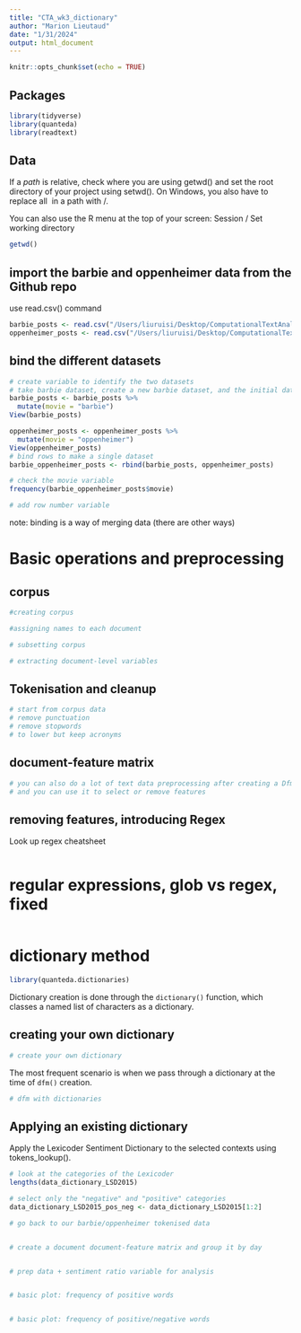 ```yaml
---
title: "CTA_wk3_dictionary"
author: "Marion Lieutaud"
date: "1/31/2024"
output: html_document
---
```


```r
knitr::opts_chunk$set(echo = TRUE)
```

## Packages
```r
library(tidyverse)
library(quanteda)
library(readtext)
```

## Data
\textcolor{red}{The most common problem related to loading data into R are misspecified locations of files or directories.}

If a *path* is relative, check where you are using getwd() and set the root directory of your project using setwd(). On Windows, you also have to replace all \ in a path with /.

You can also use the R menu at the top of your screen: Session / Set working directory

```r
getwd()
```

## import the barbie and oppenheimer data from the Github repo
use read.csv() command
```r
barbie_posts <- read.csv("/Users/liuruisi/Desktop/ComputationalTextAnalysis_Week03/Barbie_Reddit_Posts - Barbie_Reddit_Posts.csv")
oppenheimer_posts <- read.csv("/Users/liuruisi/Desktop/ComputationalTextAnalysis_Week03/Oppenheimer_Reddit_Posts - Oppenheimer_Reddit_Posts.csv")
```

## bind the different datasets
```r
# create variable to identify the two datasets
# take barbie dataset, create a new barbie dataset, and the initial dataset wouldn't have it
barbie_posts <- barbie_posts %>%
  mutate(movie = "barbie")
View(barbie_posts)

oppenheimer_posts <- oppenheimer_posts %>%
  mutate(movie = "oppenheimer")
View(oppenheimer_posts)
# bind rows to make a single dataset
barbie_oppenheimer_posts <- rbind(barbie_posts, oppenheimer_posts)

# check the movie variable
frequency(barbie_oppenheimer_posts$movie)

# add row number variable

```
note: binding is a way of merging data (there are other ways)


# Basic operations and preprocessing

## corpus
```r
#creating corpus

#assigning names to each document
```

```r
# subsetting corpus

# extracting document-level variables
```

## Tokenisation and cleanup
```r
# start from corpus data
# remove punctuation
# remove stopwords
# to lower but keep acronyms
```

## document-feature matrix
```r
# you can also do a lot of text data preprocessing after creating a Dfm, e.g. 
# and you can use it to select or remove features
```

## removing features, introducing Regex

Look up regex cheatsheet
```r

```

# regular expressions, glob vs regex, fixed
```r
```

# dictionary method
```r
library(quanteda.dictionaries)
```
Dictionary creation is done through the `dictionary()` function, which classes a named list of characters as a dictionary.

## creating your own dictionary
```r
# create your own dictionary
```

The most frequent scenario is when we pass through a dictionary at the time of `dfm()` creation.
```r
# dfm with dictionaries
```


## Applying an existing dictionary
Apply the Lexicoder Sentiment Dictionary to the selected contexts using tokens_lookup().
```r
# look at the categories of the Lexicoder
lengths(data_dictionary_LSD2015)

# select only the "negative" and "positive" categories
data_dictionary_LSD2015_pos_neg <- data_dictionary_LSD2015[1:2]
```


```r
# go back to our barbie/oppenheimer tokenised data


# create a document document-feature matrix and group it by day


# prep data + sentiment ratio variable for analysis


# basic plot: frequency of positive words


# basic plot: frequency of positive/negative words

```

